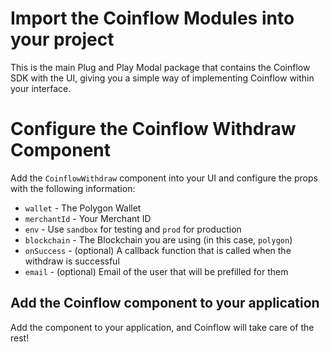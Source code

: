 
<Intro />
<InstallPolygon />
<PolygonWallet />
<InstallCoinflow/>

<ContentBlock filePath="src/App.vue" highlight="3">

# Import the Coinflow Modules into your project

This is the main Plug and Play Modal package that contains the Coinflow SDK with the UI, giving you a simple way of implementing Coinflow within your interface.

</ContentBlock>

<ContentBlock filePath="src/App.vue" highlight="47-58">

# Configure the Coinflow Withdraw Component

Add the `CoinflowWithdraw` component into your UI and configure the props with the following information:

- `wallet` - The Polygon Wallet
- `merchantId` - Your Merchant ID
- `env` - Use `sandbox` for testing and `prod` for production
- `blockchain` - The Blockchain you are using (in this case, `polygon`)
- `onSuccess` - (optional) A callback function that is called when the withdraw is successful
- `email` - (optional) Email of the user that will be prefilled for them

</ContentBlock>

## Add the Coinflow component to your application
Add the component to your application, and Coinflow will take care of the rest!